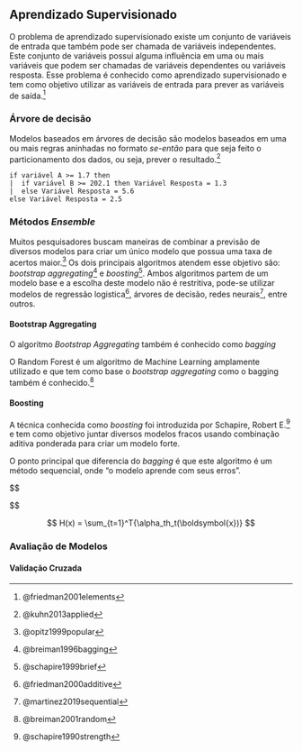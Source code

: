 ## Aprendizado Supervisionado

O problema de aprendizado supervisionado existe um conjunto de variáveis de entrada que também pode ser chamada de variáveis independentes. Este conjunto de variáveis possui alguma influência em uma ou mais variáveis que podem ser chamadas de variáveis dependentes ou variáveis resposta. Esse problema é conhecido como aprendizado supervisionado e tem como objetivo utilizar as variáveis de entrada para prever as variáveis de saída.^[@friedman2001elements]

### Árvore de decisão

Modelos baseados em árvores de decisão são modelos baseados em uma ou mais regras aninhadas no formato *se-então* para que seja feito o particionamento dos dados, ou seja, prever o resultado.^[@kuhn2013applied]

```
if variável A >= 1.7 then
|  if variável B >= 202.1 then Variável Resposta = 1.3
|  else Variável Resposta = 5.6
else Variável Resposta = 2.5
```

### Métodos *Ensemble*

Muitos pesquisadores buscam maneiras de combinar a previsão de diversos modelos para criar um único modelo que possua uma taxa de acertos maior.^[@opitz1999popular] Os dois principais algoritmos atendem esse objetivo são: *bootstrap aggregating*^[@breiman1996bagging] e *boosting*^[@schapire1999brief]. Ambos algoritmos partem de um modelo base e a escolha deste modelo não é restritiva, pode-se utilizar modelos de regressão logistica^[@friedman2000additive], árvores de decisão, redes neurais^[@martinez2019sequential], entre outros.

#### Bootstrap Aggregating

O algoritmo *Bootstrap Aggregating* também é conhecido como *bagging*

O Random Forest é um algoritmo de Machine Learning amplamente utilizado e que tem como base o *bootstrap aggregating* como o bagging também é conhecido.^[@breiman2001random]

#### Boosting

A técnica conhecida como *boosting* foi introduzida por Schapire, Robert E.^[@schapire1990strength] e tem como objetivo juntar diversos modelos fracos usando combinação aditiva ponderada para criar um modelo forte. 

O ponto principal que diferencia do *bagging* é que este algoritmo é um método sequencial, onde "o modelo aprende com seus erros".


$$

$$




$$
H(x) = \sum_{t=1}^T{\alpha_th_t(\boldsymbol{x})}
$$

### Avaliação de Modelos

#### Validação Cruzada

